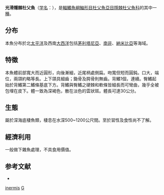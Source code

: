 {{Speciesbox
| genus = Psychrolutes
| species = inermis
| authority = [[Vaillant|Vaillant]], 1888<ref name='id8607'>{{cite web| url =http://www.bioinfo.cn/db05/BjdwSpecies.php?action=view&id=8607| title =光滑隐棘杜父鱼| work =《中国动物物种编目数据库》| publisher =中国科学院微生物研究所| author =中国科学院动物研究所| accessdate =2009-04-16| deadurl =yes| archiveurl =https://web.archive.org/web/20160305025015/http://www.bioinfo.cn/db05/BjdwSpecies.php?action=view&id=8607| archivedate =2016-03-05}}</ref>
| image = Psychrolutes inermis.jpg
| status = NE
| status_system = IUCN3.1
| synonyms = *''Cottunculus inermis''<br /><small> Vaillant, 1888</small>''
}}

'''光滑隱棘杜父魚'''（[[学名|学名]]：{{lang|la|''Psychrolutes inermis''}}），是[[輻鰭魚綱|輻鰭魚綱]][[鮋形目|鮋形目]][[杜父魚亞目|杜父魚亞目]][[隱棘杜父魚科|隱棘杜父魚科]]的其中一[[種|種]]。

==分布==
本魚分布於北[[太平洋|太平洋]]及西南[[大西洋|大西洋]]包括[[茅利塔尼亞|茅利塔尼亞]]、[[南非|南非]]、[[納米比亞|納米比亞]]等海域。

==特徵==
本魚體前部寬大而近圓形，向後漸細，近尾柄處側扁。吻寬但短而圓鈍。口大，端位，兩頜約略等長。上下頜具細齒；鋤骨及腭骨則無齒。背鰭1個，連續。臀鰭起始於背鰭第二鰭條基底下方。背鰭與臀鰭之硬棘和軟條皆細長而可彎曲，幾乎全被包埋在皮下。體一致為深褐色，散在淡色的雲狀斑。體長可達30公分。

==生態==
屬於深海底棲魚類，棲息在水深500~1200公尺間。至於習性及食性尚不了解。

==經濟利用==
一般做下雜魚處理，不具食用價值。

== 参考文献 ==
{{reflist}}
{{refbegin}}
* {{TaiBNET| zh=光滑隱棘杜父魚 | id=383593 | binomial=Psychrolutes inermis | authority=Vaillant, 1888 | var= | accessdate=2013-01-24}}
{{refend}}

{{Taxonbar|from=Q2796166}}

[[Category:隱棘杜父魚屬|inermis]]
[[Category:1888年描述的鱼类|G]]